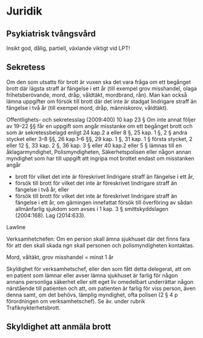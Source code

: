# Juridik

## Psykiatrisk tvångsvård

Insikt god, dålig, partiell, växlande viktigt vid LPT!


## Sekretess

Om den som utsatts för brott är vuxen ska det vara fråga om ett begånget brott där lägsta straff är fängelse i ett år (till exempel grov misshandel, olaga frihetsberövande, mord, dråp, våldtäkt, mordbrand, rån). Man kan också lämna uppgifter om försök till brott där det inte är stadgat lindrigare straff än fängelse i två år (till exempel mord, dråp, människorov, våldtäkt).

Offentlighets- och sekretesslag (2009:400) 10 kap 23 §  Om inte annat följer av 19–22 §§ får en uppgift som angår misstanke om ett begånget brott och som är sekretessbelagd enligt 24 kap.2 a eller 8 §, 25 kap. 1 §, 2 § andra stycket eller 3–8 §§, 26 kap.1–6 §§, 29 kap. 1 §, 31 kap. 1 § första stycket, 2 eller 12 §, 33 kap. 2 §, 36 kap. 3 § eller 40 kap.2 eller 5 § lämnas till en åklagarmyndighet, Polismyndigheten, Säkerhetspolisen eller någon annan myndighet som har till uppgift att ingripa mot brottet endast om misstanken angår

- brott för vilket det inte är föreskrivet lindrigare straff än fängelse i ett år,
- försök till brott för vilket det inte är föreskrivet lindrigare straff än fängelse i två år, eller
- försök till brott för vilket det inte är föreskrivet lindrigare straff än fängelse i ett år, om gärningen innefattat försök till överföring av sådan allmänfarlig sjukdom som avses i 1 kap. 3 § smittskyddslagen (2004:168). Lag (2014:633).

Lawline

Verksamhetchefen: Om en person skall ämna sjukhuset där det finns fara för att den skall skada ngn skall personen och polismyndigheten kontaktas.

Mord, våltäkt, grov misshandel = minst 1 år

Skyldighet för verksamhetschef, eller den som fått detta delegerat, att om en patient som lämnar  eller  avser  lämna  sjukhuset  är farlig  för  någon  annans  personliga  säkerhet  eller  sitt eget liv omedelbart underrättar någon närstående till patienten och att, om patienten är farlig  för  viss  person,  även  denna  samt,  om  det  behövs,  lämplig  myndighet,  ofta  polisen  (2 § 4 p förordningen om verksamhetschef). Se äv. under rubrik Trafiknykterhetsbrott.

## Skyldighet att anmäla brott

<!-- Av 15 kap 10 § i strafflagen följer att var och en (inklusive yrkesutbildade personer inom hälso- och sjukvården) ska göra en anmälan till polisen eller till den som hotas av fara, om han eller hon får kännedom om att ett grovt brott är på färde, och brottet ännu kan förhindras. -->
